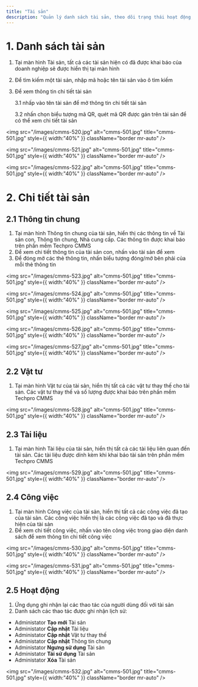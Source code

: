 ```yaml
---
title: "Tài sản"
description: "Quản lý danh sách tài sản, theo dõi trạng thái hoạt động, các thông tin liên quan đến tài sản: vật tư thay thế, tài sản con, các công việc sửa chữa bảo trì tài sản, tài liệu kèm theo... trên ứng dụng di động"
---
```


# 1. Danh sách tài sản

1. Tại màn hình Tài sản, tất cả các tài sản hiện có đã được khai báo của doanh nghiệp sẽ được hiển thị tại màn hình
2. Để tìm kiếm một tài sản, nhập mã hoặc tên tài sản vào ô tìm kiếm
3. Để xem thông tin chi tiết tài sản

   3.1 nhấp vào tên tài sản để mở thông tin chi tiết tài sản

   3.2 nhấn chọn biểu tượng mã QR, quét mã QR được gán trên tài sản để có thể xem chi tiết tài sản

<img
  src="/images/cmms-520.jpg"
  alt="cmms-501.jpg"
  title="cmms-501.jpg"
  style={{ width:"40%" }}
  className="border mr-auto"
/>

<img
  src="/images/cmms-521.jpg"
  alt="cmms-501.jpg"
  title="cmms-501.jpg"
  style={{ width:"40%" }}
  className="border mr-auto"
/>

<img
  src="/images/cmms-522.jpg"
  alt="cmms-501.jpg"
  title="cmms-501.jpg"
  style={{ width:"40%" }}
  className="border mr-auto"
/>

# 2. Chi tiết tài sản

## 2.1 Thông tin chung

1. Tại màn hình Thông tin chung của tài sản, hiển thị các thông tin về Tài sản con, Thông tin chung, Nhà cung cấp. Các thông tin được khai báo trên phần mềm Techpro CMMS
2. Để xem chi tiết thông tin của tài sản con, nhấn vào tài sản để xem
3. Để đóng mở các thẻ thông tin, nhấn biểu tượng đóng/mở bên phải của mỗi thẻ thông tin

<img
  src="/images/cmms-523.jpg"
  alt="cmms-501.jpg"
  title="cmms-501.jpg"
  style={{ width:"40%" }}
  className="border mr-auto"
/>

<img
  src="/images/cmms-524.jpg"
  alt="cmms-501.jpg"
  title="cmms-501.jpg"
  style={{ width:"40%" }}
  className="border mr-auto"
/>

<img
  src="/images/cmms-525.jpg"
  alt="cmms-501.jpg"
  title="cmms-501.jpg"
  style={{ width:"40%" }}
  className="border mr-auto"
/>

<img
  src="/images/cmms-526.jpg"
  alt="cmms-501.jpg"
  title="cmms-501.jpg"
  style={{ width:"40%" }}
  className="border mr-auto"
/>

<img
  src="/images/cmms-527.jpg"
  alt="cmms-501.jpg"
  title="cmms-501.jpg"
  style={{ width:"40%" }}
  className="border mr-auto"
/>

## 2.2 Vật tư

1. Tại màn hình Vật tư của tài sản, hiển thị tất cả các vật tư thay thế cho tài sản. Các vật tư thay thế và số lượng được khai báo trên phần mềm Techpro CMMS

<img
  src="/images/cmms-528.jpg"
  alt="cmms-501.jpg"
  title="cmms-501.jpg"
  style={{ width:"40%" }}
  className="border mr-auto"
/>

## 2.3 Tài liệu

1. Tại màn hình Tài liệu của tài sản, hiển thị tất cả các tài liệu liên quan đến tài sản. Các tài liệu được dính kèm khi khai báo tài sản trên phần mềm Techpro CMMS

<img
  src="/images/cmms-529.jpg"
  alt="cmms-501.jpg"
  title="cmms-501.jpg"
  style={{ width:"40%" }}
  className="border mr-auto"
/>

## 2.4 Công việc

1. Tại màn hình Công việc của tài sản, hiển thị tất cả các công việc đã tạo của tài sản. Các công việc hiển thị là các công việc đã tạo và đã thực hiện của tài sản
2. Để xem chi tiết công việc, nhấn vào tên công việc trong giao diện danh sách để xem thông tin chi tiết công việc

<img
  src="/images/cmms-530.jpg"
  alt="cmms-501.jpg"
  title="cmms-501.jpg"
  style={{ width:"40%" }}
  className="border mr-auto"
/>

<img
  src="/images/cmms-531.jpg"
  alt="cmms-501.jpg"
  title="cmms-501.jpg"
  style={{ width:"40%" }}
  className="border mr-auto"
/>

## 2.5 Hoạt động

1. Ứng dụng ghi nhận lại các thao tác của người dùng đối với tài sản
2. Danh sách các thao tác được ghi nhận lịch sử:

- Administator **Tạo** **mới** Tài sản
- Administator **Cập nhật** Tài liệu
- Administator **Cập nhật** Vật tư thay thế
- Administator **Cập nhật** Thông tin chung
- Administator **Ngưng sử dụng** Tài sản
- Administator **Tái sử dụng** Tài sản
- Administator **Xóa** Tài sản

<img
  src="/images/cmms-532.jpg"
  alt="cmms-501.jpg"
  title="cmms-501.jpg"
  style={{ width:"40%" }}
  className="border mr-auto"
/>
